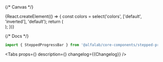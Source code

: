 

<Meta
    title='Components/SteppedProgressBar'
    component={SteppedProgressBar}
    id='SteppedProgressBar'
/>

{/* Canvas */}

<Story name='SteppedProgressBar'>
    {React.createElement(() => {
        const colors = select('colors', ['default', 'inverted'], 'default');
        return (
            <div
                style={{
                    backgroundColor:
                        colors === 'inverted'
                            ? 'var(--color-light-bg-primary-inverted)'
                            : 'transparent',
                    padding: '20px',
                    position: 'absolute',
                    inset: '0px',
                }}
            >
                <SteppedProgressBar
                    colors={colors}
                    step={number('step', 1)}
                    maxStep={number('maxStep', 3)}
                    description={text('description', 'Выбор карты')}
                    view={select('view', [
                        'positive',
                        'negative',
                        'attention',
                        'link',
                        'tertiary',
                        'secondary',
                        'primary',
                        'accent',
                    ])}
                />
            </div>
        );
    })}
</Story>

{/* Docs */}

<ComponentHeader name='SteppedProgressBar' />

```jsx
import { SteppedProgressBar } from '@alfalab/core-components/stepped-progress-bar';
```

<Tabs
    props={<ArgsTable of={SteppedProgressBarTS} />}
    description={<Description />}
    changelog={<Markdown>{Changelog}</Markdown>}
/>
